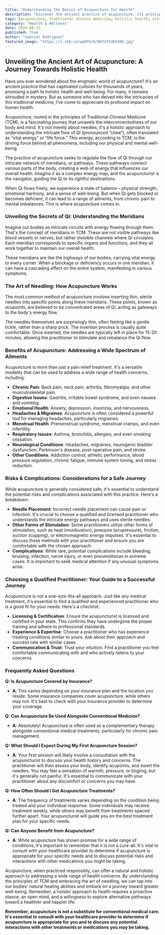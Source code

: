 ```yaml
---
title: "Understanding the Basics of Acupuncture for Health"
description: "Discover the ancient practice of acupuncture, its principles of Traditional Chinese Medicine, and how it can benefit your overall health and well-being. Learn about the energy flow, meridian pathways, and the benefits of acupuncture for various ailments, including pain management, digestive issues, and emotional health."
tags: [acupuncture, traditional chinese medicine, holistic health, alternative medicine, wellness, pain relief, stress reduction, mental health, digestive health, energy flow, meridians]
category: "Health & Wellness"
date: 2024-08-15
published: True
author: "Gabriel Rodriguez"
featured_image: "https://i.ibb.co/wyWfhnb/9dfd3fdb5946.jpg"
---
```


##  Unveiling the Ancient Art of Acupuncture: A Journey Towards Holistic Health

Have you ever wondered about the enigmatic world of acupuncture? It's an ancient practice that has captivated cultures for thousands of years, promising a path to holistic health and well-being.  For many, it remains shrouded in mystery. But as someone who has delved into the intricacies of this traditional medicine, I’ve come to appreciate its profound impact on human health. 

Acupuncture, rooted in the principles of Traditional Chinese Medicine (TCM), is a fascinating journey that unravels the interconnectedness of our body and mind.  It's not merely about needles; it's a holistic approach to understanding the intricate flow of *Qi* (pronounced “chee”), often translated as “vital energy” or “life force.” This energy, according to TCM, is the driving force behind all phenomena, including our physical and mental well-being.  

The practice of acupuncture seeks to regulate the flow of Qi through our intricate network of meridians, or pathways. These pathways connect various parts of the body, creating a web of energy that influences our overall health.  Imagine it as a complex energy map, and the acupuncturist is the navigator, guiding the Qi to its rightful destinations. 

When Qi flows freely, we experience a state of balance – physical strength, emotional harmony, and a sense of well-being. But when Qi gets blocked or becomes deficient, it can lead to a range of ailments, from chronic pain to mental imbalances. This is where acupuncture comes in. 

###  Unveiling the Secrets of Qi: Understanding the Meridians

Imagine our bodies as intricate circuits with energy flowing through them. That's the concept of meridians in TCM.  These are not visible pathways like blood vessels or nerves, but rather invisible channels where Qi circulates. Each meridian corresponds to specific organs and functions, and they all work together to maintain our overall health.

These meridians are like the highways of our bodies, carrying vital energy to every corner. When a blockage or deficiency occurs in one meridian, it can have a cascading effect on the entire system, manifesting in various symptoms. 

###  The Art of Needling: How Acupuncture Works

The most common method of acupuncture involves inserting thin, sterile needles into specific points along these meridians. These points, known as *acupoints*, are believed to be concentrated areas of Qi, acting as gateways to the body's energy flow.

The needles themselves are surprisingly thin, often feeling like a gentle tickle, rather than a sharp prick. The insertion process is usually quite comfortable. Once inserted, the needles are typically left in place for 15-20 minutes, allowing the practitioner to stimulate and rebalance the Qi flow.

###  Benefits of Acupuncture: Addressing a Wide Spectrum of Ailments

Acupuncture is more than just a pain relief treatment. It's a versatile modality that can be used to address a wide range of health concerns, including:

* **Chronic Pain**:  Back pain, neck pain, arthritis, fibromyalgia, and other musculoskeletal pain.
* **Digestive Issues**: Gastritis, irritable bowel syndrome, and even nausea and vomiting.
* **Emotional Health**: Anxiety, depression, insomnia, and nervousness.
* **Headaches & Migraines**: Acupuncture is often considered a powerful tool for managing headaches, particularly migraines.
* **Menstrual Health**:  Premenstrual syndrome, menstrual cramps, and even infertility. 
* **Respiratory Issues**:  Asthma, bronchitis, allergies, and even smoking cessation.
* **Neurological Conditions**: Headaches, migraines, neurogenic bladder dysfunction, Parkinson's disease, post-operative pain, and stroke. 
* **Other Conditions**: Addiction control, athletic performance, blood pressure regulation, chronic fatigue, immune system toning, and stress reduction. 

###  Risks & Complications: Considerations for a Safe Journey

While acupuncture is generally considered safe, it's essential to understand the potential risks and complications associated with this practice.  Here's a breakdown:

* **Needle Placement**: Incorrect needle placement can cause pain or infection.  It's crucial to choose a qualified and licensed practitioner who understands the intricate energy pathways and uses sterile needles.
* **Other Forms of Stimulation**: Some practitioners utilize other forms of stimulation, such as heat (moxibustion), pressure (acupressure), friction, suction (cupping), or electromagnetic energy impulses.  It's essential to discuss these methods with your practitioner and ensure you are comfortable with the chosen approach.
* **Complications**:  While rare, potential complications include bleeding, bruising, infection, nerve injury, or even pneumothorax in extreme cases. It is important to seek medical attention if any unusual symptoms arise. 

###  Choosing a Qualified Practitioner: Your Guide to a Successful Journey

Acupuncture is not a one-size-fits-all approach. Just like any medical treatment, it's essential to find a qualified and experienced practitioner who is a good fit for your needs. Here's a checklist:

* **Licensing & Certification**: Ensure the acupuncturist is licensed and certified in your state. This confirms they have undergone the proper training and adhere to professional standards.
* **Experience & Expertise**:  Choose a practitioner who has experience treating conditions similar to yours. Ask about their approach and success rate with similar cases.
* **Communication & Trust**:  Trust your intuition. Find a practitioner you feel comfortable communicating with and who actively listens to your concerns.

###  Frequently Asked Questions

**Q: Is Acupuncture Covered by Insurance?**
* **A**: This varies depending on your insurance plan and the location you reside. Some insurance companies cover acupuncture, while others may not.  It's best to check with your insurance provider to determine your coverage.

**Q: Can Acupuncture Be Used Alongside Conventional Medicine?**
* **A**:  Absolutely! Acupuncture is often used as a complementary therapy alongside conventional medical treatments, particularly for chronic pain management.

**Q: What Should I Expect During My First Acupuncture Session?**
* **A**: Your first session will likely involve a consultation with the acupuncturist to discuss your health history and concerns. The practitioner will then assess your body, identify acupoints, and insert the needles. You may feel a sensation of warmth, pressure, or tingling, but it's generally not painful.  It's essential to communicate with your practitioner about any discomfort or concerns you may have. 

**Q: How Often Should I Get Acupuncture Treatments?**
* **A**: The frequency of treatments varies depending on the condition being treated and your individual response. Some individuals may receive treatment weekly, while others may benefit from treatments spaced further apart. Your acupuncturist will guide you on the best treatment plan for your specific needs.

**Q:  Can Anyone Benefit from Acupuncture?**
* **A**:  While acupuncture has shown promise for a wide range of conditions, it's important to remember that it is not a cure-all.  It's vital to consult with your healthcare provider to determine if acupuncture is appropriate for your specific needs and to discuss potential risks and interactions with other medications you might be taking.

Acupuncture, when practiced responsibly, can offer a natural and holistic approach to addressing a wide range of health concerns. By understanding the principles of TCM and embracing the art of needling, we can tap into our bodies' natural healing abilities and embark on a journey toward greater well-being. Remember, a holistic approach to health requires a proactive stance, an open mind, and a willingness to explore alternative pathways toward a healthier and happier life.  

**Remember, acupuncture is not a substitute for conventional medical care. It's essential to consult with your healthcare provider to determine if acupuncture is appropriate for you and to discuss any potential interactions with other treatments or medications you may be taking.**
